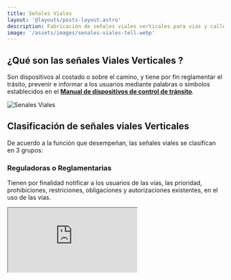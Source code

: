 ```yaml
---
title: Señales Viales 
layout: '@layouts/posts-layout.astro'
description: Fabricación de señales viales verticales para vias y calles 
image: '/assets/images/senales-viales-tell.webp'
---
```


## ¿Qué son las señales Viales Verticales ?

Son dispositivos al costado o sobre el camino, y tiene por fin reglamentar el trásito, prevenir e informar a los usuarios mediante palabras o simbolos establecidos en el **[Manual de dispositivos de control de tránsito](https://portal.mtc.gob.pe/transportes/caminos/normas_carreteras/documentos/manuales/MANUALES%20DE%20CARRETERAS%202019/MC-09-16%20Manual%20de%20Dispositivos%20de%20Control%20del%20Transito%20FINALIZADO_24%20Mayo_2016.pdf)**. 

![Senales Viales](/assets/images/senales-viales-tell.webp)

## Clasificación de señales viales Verticales 

De acuerdo a la función que desempeñan, las señales viales se clasifican en 3 grupos:

### Reguladoras o Reglamentarias 

Tienen por finalidad notificar a los usuarios de las vías, las prioridad, prohibiciones, restriciones, obligaciones y autorizaciones existentes, en el uso de las vías. 

<Iframe src='https://www.youtube.com/embed/joh7EpbaWro' />

### Señales de Preveción 

Su propósito es advertir a los usuario de la existencia y la naturaleza de riesgo y/o situaciones imprevistas presentes en la vía o en sus zonas adyacentes, sea en forma permanente o temporal.

<Iframe src='https://www.youtube.com/embed/z8IzIjT0pbE' />

### Señales de Información 

Tienen la finalidad de guiar al usuario y proporcionarle información para que pueda llegar a sus destinos en forma mas simple y directa posible. 

Además proporciona información relativa a distancias a centros poblacos y de servicios al usuario, kilometraje  de rutas, nombres de calles , lugares de interés turístico y otros.


<Video src='/assets/videos/hip-informativa-azul.mp4' type='video/mp4' />

> Estás señales son de cáracter permanente, sin embargo también se puede utilizar en situaciones temporales

## ¿Cómo se fabrican las señales viales verticales en Perú?

Para realizar señales viales en Perú existen 3 aspectos que hay que decidir para su construcción:
- **[SOPORTE](/posts/soportes-senales-verticales)**
- **[LÁMINA](/posts/laminas-senales-verticales)**
- **IMPRESIÓN** 

<Iframe src='https://www.youtube.com/embed/B7sHEFbCpa4' />

<Iframe src='https://www.youtube.com/embed/j7t5X_8YFsk' />

## ¿Cómo se Instalan las señales Viales? 

Puede instalar las señales viales verticales según el plano respectivo con: 

### Postes Metálicos

![Postes Metalicos galvanizados](/assets/images/postes-galvanizados.webp)

Es un tubos negro  o perfiles de fierro negro y/o galvanizado. 
Recomendamos trabajar con pintura anticorrosiva y capas de esmalte, ya que alargar su tiempo de vida de estos soportes. 

### Estructura Metálica (Pórtico)

![Pórticos Metálicos](/assets/images/porticos.webp)

Es una  estructuras metálicas a medida para señales de gran tamaño considerable. 

### Poste de concreto 

En el caso de los postes de concreto el acabado y pintura serán de acuerdo a lo indicado en los planos 
El pintado se debe realizar de acuerdo a lo establecido en el Manual de Especificaciones Técnicas de Calidad para Pinturas de Tráfico.

### Postes de madera  

Son soporte para uso temporal hecho de listones madera y pintura esmalte.



